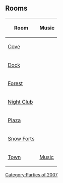 

==Rooms==
{|class="wikitable" border="1" style="margin: auto;"
!Room!!Music
|-
|[[Media:RoomsCove-SurpriseParty.swf|Cove]]||{{n/a|?}}
|-
|[[Media:RoomsDock-SurpriseParty.swf|Dock]]||{{n/a|?}}
|-
|[[Media:RoomsForest-SurpriseParty.swf|Forest]]||{{n/a|?}}
|-
|[[Media:RoomsDance-SurpriseParty.swf|Night Club]]||{{n/a|?}}
|-
|[[Media:RoomsPlaza-SurpriseParty.swf|Plaza]]||{{n/a|?}}
|-
|[[Media:RoomsForts-SurpriseParty.swf|Snow Forts]]||{{n/a|?}}
|-
|[[Media:RoomsTown-SurpriseParty.swf|Town]]||[[Media:MusicSurpriseParty.swf|Music]]
|}


{{Parties}}
[[Category:Parties of 2007]]